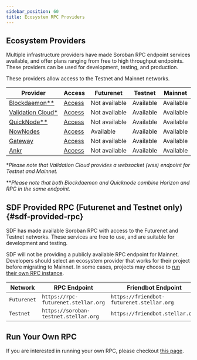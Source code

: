 ```yaml
---
sidebar_position: 60
title: Ecosystem RPC Providers
---
```


## Ecosystem Providers

Multiple infrastructure providers have made Soroban RPC endpoint services available, and offer plans ranging from free to high throughput endpoints. These providers can be used for development, testing, and production.

These providers allow access to the Testnet and Mainnet networks.

| Provider                                                                           | Access                                              | Futurenet     | Testnet   | Mainnet     |
| ---------------------------------------------------------------------------------- | --------------------------------------------------- | ------------- | --------- | ----------- |
| [Blockdaemon\**](https://docs.blockdaemon.com/reference/how-to-access-soroban-api) | [Access](https://www.blockdaemon.com/apply/soroban) | Not available | Available | Available   |
| [Validation Cloud\*](https://validationcloud.io/)                                  | [Access](https://app.validationcloud.io/)           | Not available | Available | Available   |
| [QuickNode\**](https://www.quicknode.com/docs/stellar)                             | [Access](https://www.quicknode.com/chains/stellar)  | Not available | Available | Available   |
| [NowNodes](https://nownodes.io/nodes/stellar-xlm)                                  | [Access](https://nownodes.io/nodes/stellar-xlm)     | Available     | Available | Available   |
| [Gateway](https://gateway.fm/)                                                     | [Access](https://gateway.fm/public-rpc/)            | Not available | Available | Available   |
| [Ankr](https://www.ankr.com/rpc/advanced-api/)                                     | [Access](https://www.ankr.com/rpc/advanced-api/)    | Not available | Available | Available   |

\*_Please note that Validation Cloud provides a websocket (wss) endpoint for Testnet and Mainnet._

\**_Please note that both Blockdaemon and Quicknode combine Horizon and RPC in the same endpoint._

## SDF Provided RPC (Futurenet and Testnet only) {#sdf-provided-rpc}

SDF has made available Soroban RPC with access to the Futurenet and Testnet networks. These services are free to use, and are suitable for development and testing.

SDF will not be providing a publicly available RPC endpoint for Mainnet. Developers should select an ecosystem provider that works for their project before migrating to Mainnet. In some cases, projects may choose to [run their own RPC instance](./admin-guide.mdx).

| Network     | RPC Endpoint                          | Friendbot Endpoint                        | Provider                      |
| ----------- | ------------------------------------- | ----------------------------------------- | ----------------------------- |
| `Futurenet` | `https://rpc-futurenet.stellar.org`   | `https://friendbot-futurenet.stellar.org` | [SDF](http://www.stellar.org) |
| `Testnet`   | `https://soroban-testnet.stellar.org` | `https://friendbot.stellar.org`           | [SDF](http://www.stellar.org) |

## Run Your Own RPC

If you are interested in running your own RPC, please checkout
[this page](./admin-guide.mdx).
